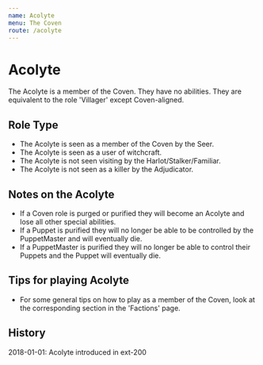 ```yaml
---
name: Acolyte
menu: The Coven
route: /acolyte
---
```


# Acolyte

The Acolyte is a member of the Coven. They have no abilities. They are equivalent to the role 'Villager' except Coven-aligned.

## Role Type

- The Acolyte is seen as a member of the Coven by the Seer.
- The Acolyte is seen as a user of witchcraft.
- The Acolyte is not seen visiting by the Harlot/Stalker/Familiar.
- The Acolyte is not seen as a killer by the Adjudicator.

## Notes on the Acolyte

- If a Coven role is purged or purified they will become an Acolyte and lose all other special abilities.
- If a Puppet is purified they will no longer be able to be controlled by the PuppetMaster and will eventually die.
- If a PuppetMaster is purified they will no longer be able to control their Puppets and the Puppet will eventually die.

## Tips for playing Acolyte

- For some general tips on how to play as a member of the Coven, look at the corresponding section in the 'Factions' page.

## History

2018-01-01: Acolyte introduced in ext-200
